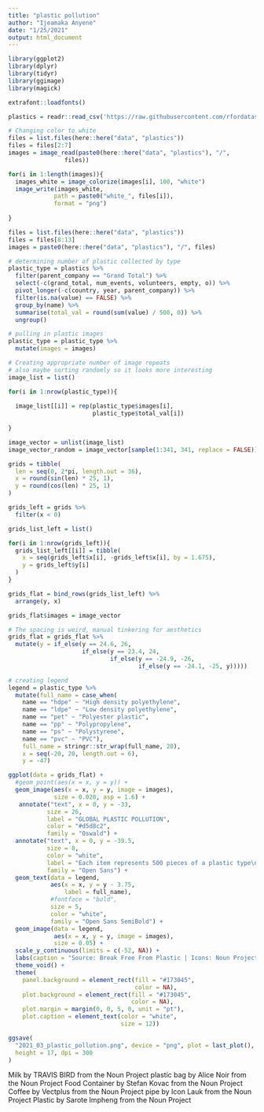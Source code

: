 ```yaml
---
title: "plastic pollution"
author: "Ijeamaka Anyene"
date: "1/25/2021"
output: html_document
---
```


```r
library(ggplot2)
library(dplyr)
library(tidyr)
library(ggimage)
library(magick)
```

```r
extrafont::loadfonts()
```

```r
plastics = readr::read_csv('https://raw.githubusercontent.com/rfordatascience/tidytuesday/master/data/2021/2021-01-26/plastics.csv')
```

```r
# Changing color to white
files = list.files(here::here("data", "plastics"))
files = files[2:7]
images = image_read(paste0(here::here("data", "plastics"), "/", 
                files))
```

```r
for(i in 1:length(images)){
  images_white = image_colorize(images[i], 100, "white")
  image_write(images_white, 
             path = paste0("white_", files[i]),
             format = "png")
  
}
```

```r
files = list.files(here::here("data", "plastics"))
files = files[8:13]
images = paste0(here::here("data", "plastics"), "/", files)
```

```r
# determining number of plastic collected by type
plastic_type = plastics %>%
  filter(parent_company == "Grand Total") %>%
  select(-c(grand_total, num_events, volunteers, empty, o)) %>%
  pivot_longer(-c(country, year, parent_company)) %>%
  filter(is.na(value) == FALSE) %>%
  group_by(name) %>%
  summarise(total_val = round(sum(value) / 500, 0)) %>%
  ungroup()
```

```r
# pulling in plastic images
plastic_type = plastic_type %>%
  mutate(images = images)
```

```r
# Creating appropriate number of image repeats
# also maybe sorting randomly so it looks more interesting
image_list = list()

for(i in 1:nrow(plastic_type)){
  
  image_list[[i]] = rep(plastic_type$images[i], 
                        plastic_type$total_val[i])
  
}

image_vector = unlist(image_list)
image_vector_random = image_vector[sample(1:341, 341, replace = FALSE)]
```

```r
grids = tibble(
  len = seq(0, 2*pi, length.out = 36),
  x = round(sin(len) * 25, 1),
  y = round(cos(len) * 25, 1)
)
```

```r
grids_left = grids %>%
  filter(x < 0) 

grids_list_left = list()

for(i in 1:nrow(grids_left)){
  grids_list_left[[i]] = tibble(
    x = seq(grids_left$x[i], -grids_left$x[i], by = 1.675),
    y = grids_left$y[i]
  )
}

grids_flat = bind_rows(grids_list_left) %>%
  arrange(y, x)
```

```r
grids_flat$images = image_vector
```

```r
# The spacing is weird, manual tinkering for aesthetics
grids_flat = grids_flat %>%
  mutate(y = if_else(y == 24.6, 26,
                     if_else(y == 23.4, 24, 
                             if_else(y == -24.9, -26,
                                     if_else(y == -24.1, -25, y)))))
```


```r
# creating legend
legend = plastic_type %>%
  mutate(full_name = case_when(
    name == "hdpe" ~ "High density polyethylene",
    name == "ldpe" ~ "Low density polyethylene",
    name == "pet" ~ "Polyester plastic",
    name == "pp" ~ "Polypropylene",
    name == "ps" ~ "Polystyrene",
    name == "pvc" ~ "PVC"),
    full_name = stringr::str_wrap(full_name, 20),
    x = seq(-20, 20, length.out = 6),
    y = -47)

```

```r
ggplot(data = grids_flat) +
  #geom_point(aes(x = x, y = y)) +
  geom_image(aes(x = x, y = y, image = images),
             size = 0.028, asp = 1.6) +
   annotate("text", x = 0, y = -33,
           size = 26,
           label = "GLOBAL PLASTIC POLLUTION",
           color = "#d5d8c2",
           family = "Oswald") +
  annotate("text", x = 0, y = -39.5,
           size = 8,
           color = "white",
           label = "Each item represents 500 pieces of a plastic type\n collected during Break Free From Plastic's \n2019 brand audit.",
           family = "Open Sans") +
  geom_text(data = legend,
            aes(x = x, y = y - 3.75,
                label = full_name), 
            #fontface = "bold",
            size = 5,
            color = "white", 
            family = "Open Sans SemiBold") +
  geom_image(data = legend,
             aes(x = x, y = y, image = images),
             size = 0.05) +
  scale_y_continuous(limits = c(-52, NA)) +
  labs(caption = "Source: Break Free From Plastic | Icons: Noun Project | Viz: Ijeamaka Anyene - @ijeamaka_a") +
  theme_void() +
  theme(
    panel.background = element_rect(fill = "#173045",
                                    color = NA),
    plot.background = element_rect(fill = "#173045",
                                   color = NA),
    plot.margin = margin(0, 0, 5, 0, unit = "pt"),
    plot.caption = element_text(color = "white",
                                size = 12))

```


```r
ggsave(
  "2021_03_plastic_pollution.png", device = "png", plot = last_plot(), path = here::here("outputs"), width = 12, 
  height = 17, dpi = 300
)

```

Milk by TRAVIS BIRD from the Noun Project
plastic bag by Alice Noir from the Noun Project
Food Container by Stefan Kovac from the Noun Project
Coffee by Vectplus from the Noun Project
pipe by Icon Lauk from the Noun Project
Plastic by Sarote Impheng from the Noun Project